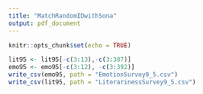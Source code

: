 ```yaml
---
title: "MatchRandomIDwithSona"
output: pdf_document
---
```


```r
knitr::opts_chunk$set(echo = TRUE)
```

```r
lit95 <- lit95[-c(3:13),-c(3:307)]
emo95 <- emo95[-c(3:12), -c(3:392)]
write_csv(emo95, path = "EmotionSurvey9_5.csv")
write_csv(lit95, path = "LiterarinessSurvey9_5.csv")
```